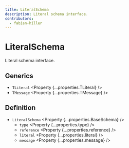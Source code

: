 ```yaml
---
title: LiteralSchema
description: Literal schema interface.
contributors:
  - fabian-hiller
---
```



# LiteralSchema

Literal schema interface.

## Generics

- `TLiteral` <Property {...properties.TLiteral} />
- `TMessage` <Property {...properties.TMessage} />

## Definition

- `LiteralSchema` <Property {...properties.BaseSchema} />
  - `type` <Property {...properties.type} />
  - `reference` <Property {...properties.reference} />
  - `literal` <Property {...properties.literal} />
  - `message` <Property {...properties.message} />
